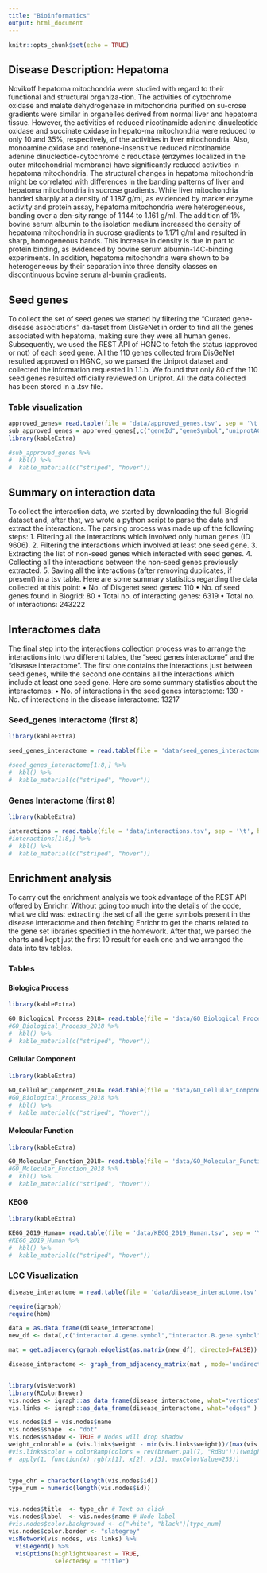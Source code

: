 ```yaml
---
title: "Bioinformatics"
output: html_document
---
```


```r
knitr::opts_chunk$set(echo = TRUE)
```

## Disease Description: Hepatoma

Novikoff hepatoma mitochondria were studied with regard to their functional and structural organiza-tion. The activities of cytochrome oxidase and malate dehydrogenase in mitochondria purified on su-crose gradients were similar in organelles derived from normal liver and hepatoma tissue. However, the activities of reduced nicotinamide adenine dinucleotide oxidase and succinate oxidase in hepato-ma mitochondria were reduced to only 10 and 35%, respectively, of the activities in liver mitochondria. Also, monoamine oxidase and rotenone-insensitive reduced nicotinamide adenine dinucleotide-cytochrome c reductase (enzymes localized in the outer mitochondrial membrane) have significantly reduced activities in hepatoma mitochondria. The structural changes in hepatoma mitochondria might be correlated with differences in the banding patterns of liver and hepatoma mitochondria in sucrose gradients. While liver mitochondria banded sharply at a density of 1.187 g/ml, as evidenced by marker enzyme activity and protein assay, hepatoma mitochondria were heterogeneous, banding over a den-sity range of 1.144 to 1.161 g/ml. The addition of 1% bovine serum albumin to the isolation medium increased the density of hepatoma mitochondria in sucrose gradients to 1.171 g/ml and resulted in sharp, homogeneous bands. This increase in density is due in part to protein binding, as evidenced by bovine serum albumin-14C-binding experiments. In addition, hepatoma mitochondria were shown to be heterogeneous by their separation into three density classes on discontinuous bovine serum al-bumin gradients.



## Seed genes 
To collect the set of seed genes we started by filtering the “Curated gene-disease associations” da-taset from DisGeNet in order to find all the genes associated with hepatoma, making sure they were all human genes.
Subsequently, we used the REST API of HGNC to fetch the status (approved or not) of each seed gene. All the 110 genes collected from DisGeNet resulted approved on HGNC, so we parsed the Uniprot dataset and collected the information requested in 1.1.b. We found that only 80 of the 110 seed genes resulted officially reviewed on Uniprot.
All the data collected has been stored in a .tsv file.



  
### Table visualization  
  
```r

approved_genes= read.table(file = 'data/approved_genes.tsv', sep = '\t', header = TRUE)
sub_approved_genes = approved_genes[,c("geneId","geneSymbol","uniprotAC","proteinName","notes")]
library(kableExtra)

#sub_approved_genes %>%
#  kbl() %>%
#  kable_material(c("striped", "hover"))
```


## Summary on interaction data
To collect the interaction data, we started by downloading the full Biogrid dataset and, after that, we wrote a python script to parse the data and extract the interactions. The parsing process was made up of the following steps:
1.	Filtering all the interactions which involved only human genes (ID 9606).
2.	Filtering the interactions which involved at least one seed gene.
3.	Extracting the list of non-seed genes which interacted with seed genes.
4.	Collecting all the interactions between the non-seed genes previously extracted.
5.	Saving all the interactions (after removing duplicates, if present) in a tsv table.
Here are some summary statistics regarding the data collected at this point:
•	No. of Disgenet seed genes:  110
•	No. of seed genes found in Biogrid:  80
•	Total no. of interacting genes:  6319
•	Total no. of interactions:  243222

## Interactomes data
The final step into the interactions collection process was to arrange the interactions into two different tables, the “seed genes interactome” and the “disease interactome”.
The first one contains the interactions just between seed genes, while the second one contains all the interactions which include at least one seed gene.
Here are some summary statistics about the interactomes:
•	No. of interactions in the seed genes interactome: 139
•	No. of interactions in the disease interactome: 13217

### Seed_genes Interactome (first 8)
```r
library(kableExtra)

seed_genes_interactome = read.table(file = 'data/seed_genes_interactome.tsv', sep = '\t', header = TRUE)

#seed_genes_interactome[1:8,] %>%
#  kbl() %>%
#  kable_material(c("striped", "hover"))
```

### Genes Interactome (first 8)

```r
library(kableExtra)

interactions = read.table(file = 'data/interactions.tsv', sep = '\t', header = TRUE)
#interactions[1:8,] %>%
#  kbl() %>%
#  kable_material(c("striped", "hover"))
```



## Enrichment analysis
To carry out the enrichment analysis we took advantage of the REST API offered by Enrichr.
Without going too much into the details of the code, what we did was: extracting the set of all the gene symbols present in the disease interactome and then fetching Enrichr to get the charts related to the gene set libraries specified in the homework. After that, we parsed the charts and kept just the first 10 result for each one and we arranged the data into tsv tables.


### Tables 

#### Biologica Process
```r
library(kableExtra)

GO_Biological_Process_2018= read.table(file = 'data/GO_Biological_Process_2018.tsv', sep = '\t', header = TRUE)
#GO_Biological_Process_2018 %>%
#  kbl() %>%
#  kable_material(c("striped", "hover"))
```

#### Cellular Component

```r
library(kableExtra)

GO_Cellular_Component_2018= read.table(file = 'data/GO_Cellular_Component_2018.tsv', sep = '\t', header = TRUE)
#GO_Biological_Process_2018 %>%
#  kbl() %>%
#  kable_material(c("striped", "hover"))
```

#### Molecular Function

```r
library(kableExtra)

GO_Molecular_Function_2018= read.table(file = 'data/GO_Molecular_Function_2018.tsv', sep = '\t', header = TRUE)
#GO_Molecular_Function_2018 %>%
#  kbl() %>%
#  kable_material(c("striped", "hover"))
```

#### KEGG 

```r
library(kableExtra)

KEGG_2019_Human= read.table(file = 'data/KEGG_2019_Human.tsv', sep = '\t', header = TRUE)
#KEGG_2019_Human %>%
#  kbl() %>%
#  kable_material(c("striped", "hover"))
```


### LCC Visualization


```r

disease_interactome = read.table(file = 'data/disease_interactome.tsv', sep = '\t', header = TRUE)

require(igraph)
require(hbm)

data = as.data.frame(disease_interactome)
new_df <- data[,c("interactor.A.gene.symbol","interactor.B.gene.symbol")]

mat = get.adjacency(graph.edgelist(as.matrix(new_df), directed=FALSE))

disease_interactome <- graph_from_adjacency_matrix(mat , mode='undirected', diag=F, weighted = T)


library(visNetwork)
library(RColorBrewer)
vis.nodes <- igraph::as_data_frame(disease_interactome, what="vertices")
vis.links <- igraph::as_data_frame(disease_interactome, what="edges" )

vis.nodes$id = vis.nodes$name
vis.nodes$shape  <- "dot"  
vis.nodes$shadow <- TRUE # Nodes will drop shadow
weight_colorable = (vis.links$weight - min(vis.links$weight))/(max(vis.links$weight) - min(vis.links$weight))
#vis.links$color = colorRamp(colors = rev(brewer.pal(7, "RdBu")))(weight_colorable) %>% 
#  apply(1, function(x) rgb(x[1], x[2], x[3], maxColorValue=255))


type_chr = character(length(vis.nodes$id))
type_num = numeric(length(vis.nodes$id))


vis.nodes$title  <- type_chr # Text on click
vis.nodes$label  <- vis.nodes$name # Node label
#vis.nodes$color.background <- c("white", "black")[type_num]
vis.nodes$color.border <- "slategrey"
visNetwork(vis.nodes, vis.links) %>% 
  visLegend() %>% 
  visOptions(highlightNearest = TRUE, 
             selectedBy = "title")

```




